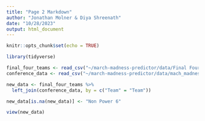 ```yaml
---
title: "Page 2 Markdown"
author: "Jonathan Molner & Diya Shreenath"
date: "10/28/2023"
output: html_document
---
```


```r
knitr::opts_chunk$set(echo = TRUE)
```

```r
library(tidyverse)
```

```r
final_four_teams <- read_csv("~/march-madness-predictor/data/Final Four Teams.csv")
conference_data <- read_csv("~/march-madness-predictor/data/mach_madness_conference_list.csv")
```

```r
new_data <- final_four_teams %>%
  left_join(conference_data, by = c("Team" = "Team"))
```

```r
new_data[is.na(new_data)] <- "Non Power 6"
```


```r
view(new_data)
```

```r

```

